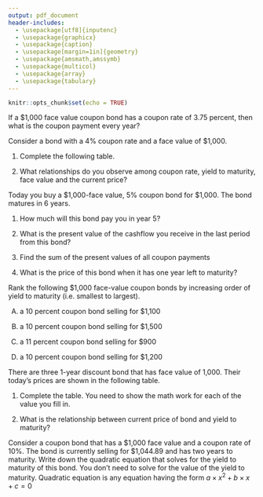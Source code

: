 ```yaml
---
output: pdf_document
header-includes: 
  - \usepackage[utf8]{inputenc}
  - \usepackage{graphicx}
  - \usepackage{caption}
  - \usepackage[margin=1in]{geometry}
  - \usepackage{amsmath,amssymb}
  - \usepackage{multicol}
  - \usepackage{array}
  - \usepackage{tabulary}
---
```


```r
knitr::opts_chunk$set(echo = TRUE)
```

\newcommand{\class}{EC 370}
\newcommand{\term}{Xiang LI (GE)}
\newcommand{\examnum}{Chapter 4 - Part II - Practice}

\noindent
\begin{tabular*}{\textwidth}{l @{\extracolsep{\fill}} r @{\extracolsep{6pt}} l}
\textbf{\class} & \textbf{Name: } & \makebox[2in]{\hrulefill}\\
\textbf{\term} &&\\
\textbf{\examnum} & \textbf{UO ID: } & \makebox[2in]{\hrulefill}\\
\end{tabular*}
\rule[2ex]{\textwidth}{2pt}



\textbf{QUESTION 1} 

If a \$1,000 face value coupon bond has a coupon rate of 3.75 percent, then what is the coupon payment every year?



\vspace{1.5in}
\textbf{QUESTION 2} 

Consider a bond with a 4\% coupon rate and a face value of \$1,000. 

(1) Complete the following table.

\begin{center}
 \begin{tabular}{||c c c c||} 
 \hline
  Bond No. & Years to Maturity & Yield to Maturity & Current Price \\ [0.5 ex] 
 \hline\hline
 \#1& 2 & 2\% &  \\ 
 \hline
  \#2& 2 &   4\% &   \\
 \hline
   \#3& 3 &  4\% & \\
 \hline
   \#4 & 5 &   2\% &  \\
 \hline
   \#5 & 5 &   6\% &  \\ 
 \hline
\end{tabular}
\end{center} 

\vspace{3in}

(2) What relationships do you observe among coupon rate, yield to maturity, face value and the current price?




\vspace{1.5in}
\textbf{QUESTION 3} 

Today you buy a \$1,000-face value, 5\% coupon bond for \$1,000. The bond matures in 6 years. 

(1) How much will this bond pay you in year 5?

(2) What is the present value of the cashflow you receive in the last period from this bond?

(3) Find the sum of the present values of all coupon payments

(4) What is the price of this bond when it has one year left to maturity?
 

 
 
 
\vspace{1.5in}
\textbf{QUESTION 4} 

Rank the following \$1,000 face-value coupon bonds by increasing order of yield to maturity (i.e. smallest to largest). 

(A) a 10 percent coupon bond selling for \$1,100

(B) a 10 percent coupon bond selling for \$1,500 

(C) a 11 percent coupon bond selling for \$900

(D) a 10 percent coupon bond selling for \$1,200


 
 
\vspace{1.5in}
\textbf{QUESTION 5} 

There are three 1-year discount bond that has face value of 1,000. Their today's prices are shown in the following table.

(1) Complete the table. You need to show the math work for each of the value you fill in.

\begin{center}
 \begin{tabular}{||c c c||} 
 \hline
Bond No. & Price of bond today & Yield to Maturity \\ [0.5 ex] 
 \hline\hline
 \#1& \$900 &  \\ 
 \hline
  \#2&  \$800  &  \\
 \hline
   \#3&\$700  &  \\
 \hline
\end{tabular}
\end{center} 

\vspace{1.5in}

(2) What is the relationship between current price of bond and yield to maturity?





\vspace{1.5in}
\textbf{QUESTION 6} 

Consider a coupon bond that has a \$1,000 face value and a coupon rate of 10\%. The bond is currently selling for \$1,044.89 and has two years to maturity. Write down the quadratic equation that solves for the yield to maturity of this bond. You don't need to solve for the value of the yield to maturity. Quadratic equation is any equation having the form $a \times x^2 +b \times x + c=0$



 

